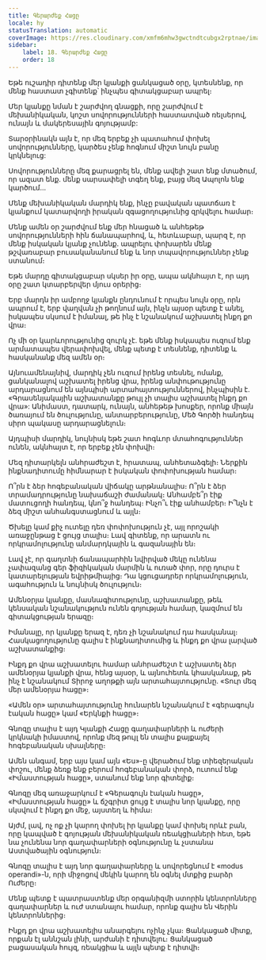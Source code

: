 ```yaml
---
title: Գերարժեք Հացը
locale: hy
statusTranslation: automatic
coverImage: https://res.cloudinary.com/xmfm6mhw3gwctndtcubgx2rptnae/image/upload/v1740468922/small_cover_tratado_de_psicologia_revolucionaria_a4c0dca4e0.webp
sidebar:
    label: 18. Գերարժեք Հացը
    order: 18
---
```

Եթե ուշադիր դիտենք մեր կյանքի ցանկացած օրը, կտեսնենք, որ մենք հաստատ չգիտենք՝ ինչպես գիտակցաբար ապրել։

Մեր կյանքը նման է շարժվող գնացքի, որը շարժվում է մեխանիկական, կոշտ սովորությունների հաստատված ռելսերով, ունայն և մակերեսային գոյությամբ:

Տարօրինակն այն է, որ մեզ երբեք չի պատահում փոխել սովորությունները, կարծես չենք հոգնում միշտ նույն բանը կրկնելուց:

Սովորությունները մեզ քարացրել են, մենք ավելի շատ ենք մտածում, որ ազատ ենք. մենք սարսափելի տգեղ ենք, բայց մեզ Ապոլոն ենք կարծում...

Մենք մեխանիկական մարդիկ ենք, ինչը բավական պատճառ է կյանքում կատարվողի իրական զգացողությունից զրկվելու համար։

Մենք ամեն օր շարժվում ենք մեր հնացած և անհեթեթ սովորությունների հին ճանապարհով, և, հետևաբար, պարզ է, որ մենք իսկական կյանք չունենք. ապրելու փոխարեն մենք թշվառաբար բուսականանում ենք և նոր տպավորություններ չենք ստանում։

Եթե մարդը գիտակցաբար սկսեր իր օրը, ապա ակնհայտ է, որ այդ օրը շատ կտարբերվեր մյուս օրերից։

Երբ մարդն իր ամբողջ կյանքն ընդունում է որպես նույն օրը, որն ապրում է, երբ վաղվան չի թողնում այն, ինչն այսօր պետք է անել, իսկապես սկսում է իմանալ, թե ինչ է նշանակում աշխատել ինքդ քո վրա։

Ոչ մի օր կարևորությունից զուրկ չէ. եթե մենք իսկապես ուզում ենք արմատապես վերափոխվել, մենք պետք է տեսնենք, դիտենք և հասկանանք մեզ ամեն օր։

Այնուամենայնիվ, մարդիկ չեն ուզում իրենց տեսնել, ոմանք, ցանկանալով աշխատել իրենց վրա, իրենց անփութությունը արդարացնում են այնպիսի արտահայտություններով, ինչպիսին է. «Գրասենյակային աշխատանքը թույլ չի տալիս աշխատել ինքդ քո վրա»: Անիմաստ, դատարկ, ունայն, անհեթեթ խոսքեր, որոնք միայն ծառայում են ծուլությունը, անտարբերությունը, Մեծ Գործի հանդեպ սիրո պակասը արդարացնելուն։

Այդպիսի մարդիկ, նույնիսկ եթե շատ հոգևոր մտահոգություններ ունեն, ակնհայտ է, որ երբեք չեն փոխվի։

Մեզ դիտարկելն անհրաժեշտ է, հրատապ, անհետաձգելի։ Ներքին ինքնադիտումը հիմնարար է իսկական փոփոխության համար։

Ո՞րն է ձեր հոգեբանական վիճակը արթնանալիս։ Ո՞րն է ձեր տրամադրությունը նախաճաշի ժամանակ։ Անհամբե՞ր էիք մատուցողի հանդեպ, կնո՞ջ հանդեպ։ Ինչո՞ւ էիք անհամբեր։ Ի՞նչն է ձեզ միշտ անհանգստացնում և այլն։

Ծխելը կամ քիչ ուտելը դեռ փոփոխություն չէ, այլ որոշակի առաջընթաց է ցույց տալիս։ Լավ գիտենք, որ արատն ու որկրամոլությունը անմարդկային և գազանային են։

Լավ չէ, որ գաղտնի ճանապարհին նվիրված մեկը ունենա չափազանց գեր ֆիզիկական մարմին և ուռած փոր, որը դուրս է կատարելության եվրիթմիայից։ Դա կցուցադրեր որկրամոլություն, ագահություն և նույնիսկ ծուլություն։

Ամենօրյա կյանքը, մասնագիտությունը, աշխատանքը, թեև կենսական նշանակություն ունեն գոյության համար, կազմում են գիտակցության երազը։

Իմանալը, որ կյանքը երազ է, դեռ չի նշանակում դա հասկանալ։ Հասկացողությունը գալիս է ինքնադիտումից և ինքդ քո վրա լարված աշխատանքից։

Ինքդ քո վրա աշխատելու համար անհրաժեշտ է աշխատել ձեր ամենօրյա կյանքի վրա, հենց այսօր, և այնուհետև կհասկանաք, թե ինչ է նշանակում Տիրոջ աղոթքի այն արտահայտությունը. «Տուր մեզ մեր ամենօրյա հացը»։

«Ամեն օր» արտահայտությունը հունարեն նշանակում է «գերագույն էական հացը» կամ «Երկնքի հացը»։

Գնոզը տալիս է այդ Կյանքի Հացը գաղափարների և ուժերի կրկնակի իմաստով, որոնք մեզ թույլ են տալիս քայքայել հոգեբանական սխալները։

Ամեն անգամ, երբ այս կամ այն «Ես»-ը վերածում ենք տիեզերական փոշու, մենք ձեռք ենք բերում հոգեբանական փորձ, ուտում ենք «Իմաստության հացը», ստանում ենք նոր գիտելիք։

Գնոզը մեզ առաջարկում է «Գերագույն էական հացը», «Իմաստության հացը» և ճշգրիտ ցույց է տալիս նոր կյանքը, որը սկսվում է ինքդ քո մեջ, այստեղ և հիմա։

Այժմ, լավ, ոչ ոք չի կարող փոխել իր կյանքը կամ փոխել որևէ բան, որը կապված է գոյության մեխանիկական ռեակցիաների հետ, եթե նա չունենա նոր գաղափարների օգնությունը և չստանա Աստվածային օգնություն։

Գնոզը տալիս է այդ նոր գաղափարները և սովորեցնում է «modus operandi»-ն, որի միջոցով մեկին կարող են օգնել մտքից բարձր Ուժերը։

Մենք պետք է պատրաստենք մեր օրգանիզմի ստորին կենտրոնները գաղափարներ և ուժ ստանալու համար, որոնք գալիս են Վերին կենտրոններից։

Ինքդ քո վրա աշխատելիս անարգելու ոչինչ չկա։ Ցանկացած միտք, որքան էլ աննշան լինի, արժանի է դիտվելու։ Ցանկացած բացասական հույզ, ռեակցիա և այլն պետք է դիտվի։

